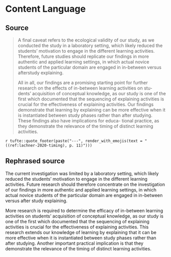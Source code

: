 # Content Language

## Source

> A final caveat refers to the ecological validity of our study, as
we conducted the study in a laboratory setting, which likely
reduced the students’ motivation to engage in the different learning
activities. Therefore, future studies should replicate our findings in
more authentic and applied learning settings, in which actual
novice students of the particular domain are engaged in in-between
versus afterstudy explaining.
>
>All in all, our findings are a promising starting point for further
research on the effects of in-between learning activities on stu-
dents’ acquisition of conceptual knowledge, as our study is one of
the first which documented that the sequencing of explaining
activities is crucial for the effectiveness of explaining activities.
Our findings demonstrate that learning by explaining can be more
effective when it is instantiated between study phases rather than
after studying. These findings also have implications for educa-
tional practice, as they demonstrate the relevance of the timing of
distinct learning activities.

`r tufte::quote_footer(paste("---", render_with_emojis(text = "((ref:lachner-2020-timing), p. 11)")))`

## Rephrased source

The current investigation was limited by a laboratory setting, which likely
reduced the students’ motivation to engage in the different learning
activities. Future research should therefore concentrate on the investigation of our findings in
more authentic and applied learning settings, in which actual
novice students of the particular domain are engaged in in-between
versus after study explaining.

More research is required to determine the efficacy of in-between learning activities on students’ acquisition of conceptual knowledge, as our study is one of
the first which documented that the sequencing of explaining
activities is crucial for the effectiveness of explaining activities. This research extends our knowledge of learning by explaining that it can be more
effective when it is instantiated between study phases rather than
after studying. Another important practical implication is that they demonstrate the relevance of the timing of
distinct learning activities.
